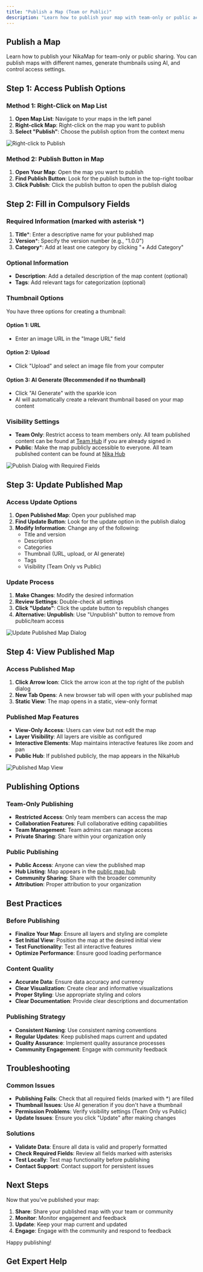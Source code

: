 ```yaml
---
title: "Publish a Map (Team or Public)"
description: "Learn how to publish your map with team-only or public access, including thumbnail generation and collaboration features"
---
```



## Publish a Map

Learn how to publish your NikaMap for team-only or public sharing. You can publish maps with different names, generate thumbnails using AI, and control access settings.

## Step 1: Access Publish Options

### Method 1: Right-Click on Map List
1. **Open Map List**: Navigate to your maps in the left panel
2. **Right-click Map**: Right-click on the map you want to publish
3. **Select "Publish"**: Choose the publish option from the context menu

![Right-click to Publish](/guides/become-map-expert/publish-map-1.jpg)

### Method 2: Publish Button in Map
1. **Open Your Map**: Open the map you want to publish
2. **Find Publish Button**: Look for the publish button in the top-right toolbar
3. **Click Publish**: Click the publish button to open the publish dialog

## Step 2: Fill in Compulsory Fields

### Required Information (marked with asterisk *)
1. **Title***: Enter a descriptive name for your published map
2. **Version***: Specify the version number (e.g., "1.0.0")
3. **Category***: Add at least one category by clicking "+ Add Category"

### Optional Information
- **Description**: Add a detailed description of the map content (optional)
- **Tags**: Add relevant tags for categorization (optional)

### Thumbnail Options
You have three options for creating a thumbnail:

#### Option 1: URL
- Enter an image URL in the "Image URL" field

#### Option 2: Upload
- Click "Upload" and select an image file from your computer

#### Option 3: AI Generate (Recommended if no thumbnail)
- Click "AI Generate" with the sparkle icon
- AI will automatically create a relevant thumbnail based on your map content

### Visibility Settings
- **Team Only**: Restrict access to team members only. All team published content can be found at [Team Hub](https://planet.nika.eco/en/dashboard/team-hub) if you are already signed in
- **Public**: Make the map publicly accessible to everyone. All team published content can be found at [Nika Hub](https://planet.nika.eco/en/hub)

![Publish Dialog with Required Fields](/guides/become-map-expert/publish-map-2.jpg)

## Step 3: Update Published Map

### Access Update Options
1. **Open Published Map**: Open your published map
2. **Find Update Button**: Look for the update option in the publish dialog
3. **Modify Information**: Change any of the following:
   - Title and version
   - Description
   - Categories
   - Thumbnail (URL, upload, or AI generate)
   - Tags
   - Visibility (Team Only vs Public)

### Update Process
1. **Make Changes**: Modify the desired information
2. **Review Settings**: Double-check all settings
3. **Click "Update"**: Click the update button to republish changes
4. **Alternative: Unpublish**: Use "Unpublish" button to remove from public/team access

![Update Published Map Dialog](/guides/become-map-expert/publish-map-3.jpg)

## Step 4: View Published Map

### Access Published Map
1. **Click Arrow Icon**: Click the arrow icon at the top right of the publish dialog
2. **New Tab Opens**: A new browser tab will open with your published map
3. **Static View**: The map opens in a static, view-only format

### Published Map Features
- **View-Only Access**: Users can view but not edit the map
- **Layer Visibility**: All layers are visible as configured
- **Interactive Elements**: Map maintains interactive features like zoom and pan
- **Public Hub**: If published publicly, the map appears in the NikaHub

![Published Map View](/guides/become-map-expert/publish-map-4.jpg)

## Publishing Options

### Team-Only Publishing
- **Restricted Access**: Only team members can access the map
- **Collaboration Features**: Full collaborative editing capabilities
- **Team Management**: Team admins can manage access
- **Private Sharing**: Share within your organization only

### Public Publishing
- **Public Access**: Anyone can view the published map
- **Hub Listing**: Map appears in the [public map hub](https://planet.nika.eco/hub/maps)
- **Community Sharing**: Share with the broader community
- **Attribution**: Proper attribution to your organization

## Best Practices

### Before Publishing
- **Finalize Your Map**: Ensure all layers and styling are complete
- **Set Initial View**: Position the map at the desired initial view
- **Test Functionality**: Test all interactive features
- **Optimize Performance**: Ensure good loading performance

### Content Quality
- **Accurate Data**: Ensure data accuracy and currency
- **Clear Visualization**: Create clear and informative visualizations
- **Proper Styling**: Use appropriate styling and colors
- **Clear Documentation**: Provide clear descriptions and documentation

### Publishing Strategy
- **Consistent Naming**: Use consistent naming conventions
- **Regular Updates**: Keep published maps current and updated
- **Quality Assurance**: Implement quality assurance processes
- **Community Engagement**: Engage with community feedback

## Troubleshooting

### Common Issues
- **Publishing Fails**: Check that all required fields (marked with *) are filled
- **Thumbnail Issues**: Use AI generation if you don't have a thumbnail
- **Permission Problems**: Verify visibility settings (Team Only vs Public)
- **Update Issues**: Ensure you click "Update" after making changes

### Solutions
- **Validate Data**: Ensure all data is valid and properly formatted
- **Check Required Fields**: Review all fields marked with asterisks
- **Test Locally**: Test map functionality before publishing
- **Contact Support**: Contact support for persistent issues

## Next Steps

Now that you've published your map:

1. **Share**: Share your published map with your team or community
2. **Monitor**: Monitor engagement and feedback
3. **Update**: Keep your map current and updated
4. **Engage**: Engage with the community and respond to feedback

Happy publishing!

## Get Expert Help

<ContactCTACard /> 